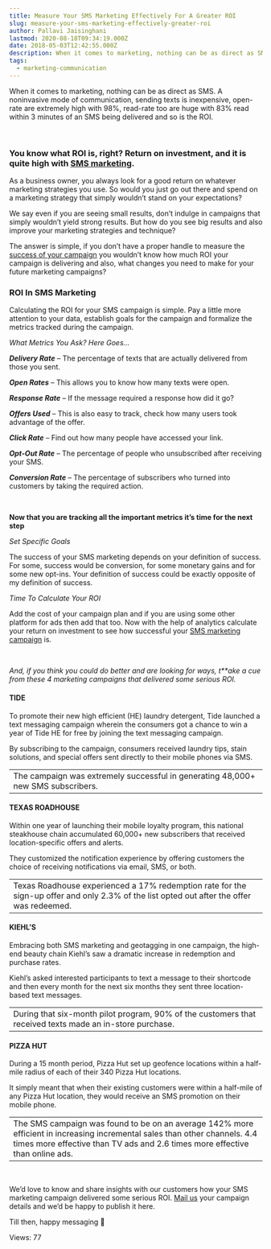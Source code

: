 ```yaml
---
title: Measure Your SMS Marketing Effectively For A Greater ROI
slug: measure-your-sms-marketing-effectively-greater-roi
author: Pallavi Jaisinghani
lastmod: 2020-08-18T09:34:19.000Z
date: 2018-05-03T12:42:55.000Z
description: When it comes to marketing, nothing can be as direct as SMS. A noninvasive mode of communication, sending texts is inexpensive, open-rate are extremely high with 98 percent, read rate too are huge with 83 percent read within 3 minutes of an SMS being delivered and so is the ROI.
tags:
  - marketing-communication
---
```


When it comes to marketing, nothing can be as direct as SMS. A noninvasive mode of communication, sending texts is inexpensive, open-rate are extremely high with 98%, read-rate too are huge with 83% read within 3 minutes of an SMS being delivered and so is the ROI.


 


### **You know what ROI is, right? Return on investment, and it is quite high with [SMS marketing](https://msg91.com/signup).**


As a business owner, you always look for a good return on whatever marketing strategies you use. So would you just go out there and spend on a marketing strategy that simply wouldn’t stand on your expectations? 


We say even if you are seeing small results, don’t indulge in campaigns that simply wouldn’t yield strong results. But how do you see big results and also improve your marketing strategies and technique? 


The answer is simple, if you don’t have a proper handle to measure the [success of your campaign](https://msg91.com/sms-campaign/) you wouldn’t know how much ROI your campaign is delivering and also, what changes you need to make for your future marketing campaigns?


### **ROI In SMS Marketing**


Calculating the ROI for your SMS campaign is simple. Pay a little more attention to your data, establish goals for the campaign and formalize the metrics tracked during the campaign.


*What Metrics You Ask? Here Goes…*


***Delivery Rate*** – The percentage of texts that are actually delivered from those you sent.


***Open Rates*** – This allows you to know how many texts were open.


***Response Rate*** – If the message required a response how did it go?


***Offers Used*** – This is also easy to track, check how many users took advantage of the offer.


***Click Rate*** – Find out how many people have accessed your link.


***Opt-Out Rate*** – The percentage of people who unsubscribed after receiving your SMS.


***Conversion Rate*** – The percentage of subscribers who turned into customers by taking the required action.


 


**Now that you are tracking all the important metrics it’s time for the next step**


*Set Specific Goals*


The success of your SMS marketing depends on your definition of success. For some, success would be conversion, for some monetary gains and for some new opt-ins. Your definition of success could be exactly opposite of my definition of success.


*Time To Calculate Your ROI*


Add the cost of your campaign plan and if you are using some other platform for ads then add that too. Now with the help of analytics calculate your return on investment to see how successful your [SMS marketing campaign](https://msg91.com/sms-campaign/) is. 


 


*And, if you think you could do better and are looking for ways, t**ake a cue from these 4 marketing campaigns that delivered some serious ROI.*


#### **TIDE**


To promote their new high efficient (HE) laundry detergent, Tide launched a text messaging campaign wherein the consumers got a chance to win a year of Tide HE for free by joining the text messaging campaign. 


By subscribing to the campaign, consumers received laundry tips, stain solutions, and special offers sent directly to their mobile phones via SMS.




|  |
| --- |
| The campaign was extremely successful in generating 48,000+ new SMS subscribers. |


#### **TEXAS ROADHOUSE**


Within one year of launching their mobile loyalty program, this national steakhouse chain accumulated 60,000+ new subscribers that received location-specific offers and alerts. 


They customized the notification experience by offering customers the choice of receiving notifications via email, SMS, or both.




|  |
| --- |
| Texas Roadhouse experienced a 17% redemption rate for the sign-up offer and only 2.3% of the list opted out after the offer was redeemed. |


#### **KIEHL’S**


Embracing both SMS marketing and geotagging in one campaign, the high-end beauty chain Kiehl’s saw a dramatic increase in redemption and purchase rates.


Kiehl’s asked interested participants to text a message to their shortcode and then every month for the next six months they sent three location-based text messages.




|  |
| --- |
| During that six-month pilot program, 90% of the customers that received texts made an in-store purchase. |


#### **PIZZA HUT**


During a 15 month period, Pizza Hut set up geofence locations within a half-mile radius of each of their 340 Pizza Hut locations. 


It simply meant that when their existing customers were within a half-mile of any Pizza Hut location, they would receive an SMS promotion on their mobile phone.




|  |
| --- |
| The SMS campaign was found to be on an average 142% more efficient in increasing incremental sales than other channels. 4.4 times more effective than TV ads and 2.6 times more effective than online ads. |


 


We’d love to know and share insights with our customers how your SMS marketing campaign delivered some serious ROI. [Mail us](https://msg91.com/contact) your campaign details and we’d be happy to publish it here.


Till then, happy messaging 🙂


 Views: 77


